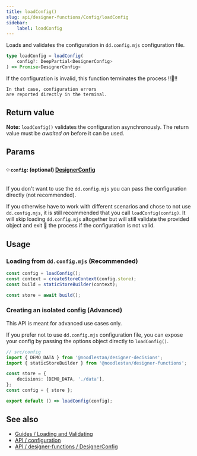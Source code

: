 ```yaml
---
title: loadConfig()
slug: api/designer-functions/Config/loadConfig
sidebar:
    label: loadConfig
---
```



Loads and validates the configuration in `dd.config.mjs` configuration file.

```ts
type loadConfig = loadConfig(
    config?: DeepPartial<DesignerConfig>
) => Promise<DesignerConfig>
```

<Aside type="note">
    If the configuration is invalid, this function terminates the process !!🛑!!

    In that case, configuration errors
    are reported directly in the terminal.

</Aside>

## Return value

**Note:** `loadConfig()` validates the configuration asynchronously. The return value must be _awaited on_ before it can be used.

## Params

#### ༶ `config`: (optional) [DesignerConfig](/api/designer-functions/Config/Types/DesignerConfig)

If you don't want to use the `dd.config.mjs` you can pass the configuration directly (not recommended).

If you otherwise have to work with different scenarios and chose to not use `dd.config.mjs`, it is still recommended that you call `loadConfig(config)`. It will skip loading `dd.config.mjs` altogether but will still validate the provided object and exit 🛑 the process if the configuration is not valid.

## Usage

### Loading from `dd.config.mjs` (Recommended)

```ts
const config = loadConfig();
const context = createStoreContext(config.store);
const build = staticStoreBuilder(context);

const store = await build();
```

### Creating an isolated config (Advanced)

<Aside type="caution">This API is meant for advanced use cases only.</Aside>

If you prefer not to use `dd.config.mjs` configuration file, you can expose your config by passing the options object directly to `loadConfig()`.

```ts
// src/config
import { DEMO_DATA } from '@noodlestan/designer-decisions';
import { staticStoreBuilder } from '@noodlestan/designer-functions';

const store = {
    decisions: [DEMO_DATA, './data'],
};
const config = { store };

export default () => loadConfig(config);
```

## See also

-   [Guides / Loading and Validating](/guides/loading-and-validating-design-decisions/)
-   [API / configuration](/api/configuration)
-   [API / designer-functions / DesignerConfig](/api/designer-functions/Config/Types/DesignerConfig)
